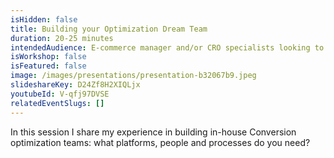 ```yaml
---
isHidden: false
title: Building your Optimization Dream Team
duration: 20-25 minutes
intendedAudience: E-commerce manager and/or CRO specialists looking to build/expand their optimization team
isWorkshop: false
isFeatured: false
image: /images/presentations/presentation-b32067b9.jpeg
slideshareKey: D24Zf8H2XIQLjx
youtubeId: V-qfj97DVSE
relatedEventSlugs: []
---
```


In this session I share my experience in building in-house Conversion optimization teams: what platforms, people and processes do you need?
